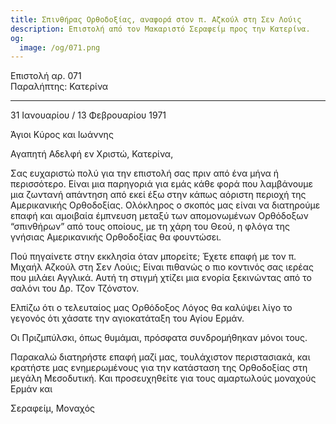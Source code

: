 ```yaml
---
title: Σπινθήρας Ορθοδοξίας, αναφορά στον π. Αζκούλ στη Σεν Λούις
description: Επιστολή από τον Μακαριστό Σεραφείμ προς την Κατερίνα.
og:
  image: /og/071.png
---
```


<div style={{textAlign:'right', fontFamily:'monospace'}}>Επιστολή αρ. 071</div>
<div style={{textAlign:'left', fontFamily:'monospace'}}>Παραλήπτης: Κατερίνα</div>

---

31 Ιανουαρίου / 13 Φεβρουαρίου 1971

Άγιοι Κύρος και Ιωάννης

Αγαπητή Αδελφή εν Χριστώ, Κατερίνα,

Σας ευχαριστώ πολύ για την επιστολή σας πριν από ένα μήνα ή περισσότερο. Είναι μια παρηγοριά για εμάς κάθε φορά που λαμβάνουμε μια ζωντανή απάντηση από εκεί έξω στην κάπως αόριστη περιοχή της Αμερικανικής Ορθοδοξίας. Ολόκληρος ο σκοπός μας είναι να διατηρούμε επαφή και αμοιβαία έμπνευση μεταξύ των απομονωμένων Ορθόδοξων “σπινθήρων” από τους οποίους, με τη χάρη του Θεού, η φλόγα της γνήσιας Αμερικανικής Ορθοδοξίας θα φουντώσει.

Πού πηγαίνετε στην εκκλησία όταν μπορείτε; Έχετε επαφή με τον π. Μιχαήλ Αζκούλ στη Σεν Λούις; Είναι πιθανώς ο πιο κοντινός σας ιερέας που μιλάει Αγγλικά. Αυτή τη στιγμή χτίζει μια ενορία ξεκινώντας από το σαλόνι του Δρ. Τζον Τζόνστον.

Ελπίζω ότι ο τελευταίος μας Ορθόδοξος Λόγος θα καλύψει λίγο το γεγονός ότι χάσατε την αγιοκατάταξη του Αγίου Ερμάν.

Οι Πριζμπύλσκι, όπως θυμάμαι, πρόσφατα συνδρομήθηκαν μόνοι τους.

Παρακαλώ διατηρήστε επαφή μαζί μας, τουλάχιστον περιστασιακά, και κρατήστε μας ενημερωμένους για την κατάσταση της Ορθοδοξίας στη μεγάλη Μεσοδυτική. Και προσευχηθείτε για τους αμαρτωλούς μοναχούς Ερμάν και

Σεραφείμ, Μοναχός
